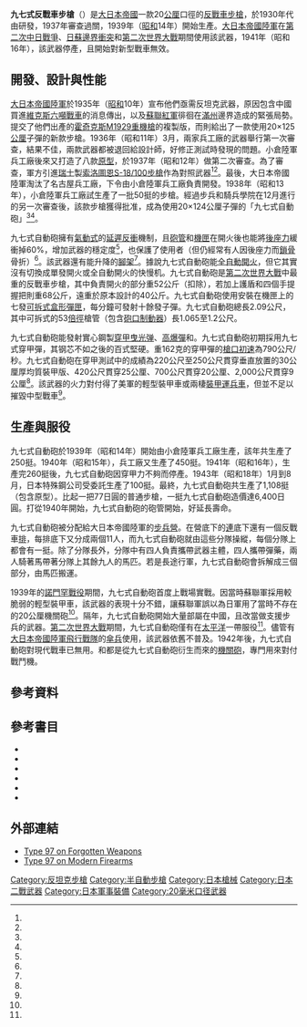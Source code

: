 {{noteTA
|G1=軍事
|G2=長度單位
|G3=Firearms
|1=zh-hans:坦克;zh-hk:坦克;zh-tw:戰車;
|2=zh-hans:主战坦克;zh-hk:主戰坦克;zh-tw:主力戰車;
}}
{{Infobox Weapon
|name            = 九七式自動砲
|image           = File:AT rifle Type 97 1.JPG
|image_size      = 300px
|caption         = 
|origin          = {{JPN-EMP}}
|type            = [[反戰車步槍|反戰車步槍]]
<!-- Type selection -->
|is_ranged       = yes
<!-- Service history -->
|service         = 1937年至1945年
|used_by         = {{Army|Empire of Japan}}
|wars            = [[中國抗日戰爭|第二次中日戰爭]]<br />[[蘇日邊界衝突|日蘇邊界衝突]]<br />[[第二次世界大戰|第二次世界大戰]]
<!-- Production history -->
|designer        = {{link-ja|小倉陸軍兵工廠|小倉陸軍造兵廠}}
|design_date     = 1935年
|manufacturer    = 小倉陸軍兵工廠
|unit_cost       = 6,400[[日圓|日圓]]
|production_date = 1937—1941年、1943年
|number          = 1,200把
|variants= 
<!-- General specifications -->
|weight          = 52公斤
|length          = 2.09公尺
|part_length     = 1.065{{sfn|Zaloga|2018|p=70}}至1.2公尺{{sfn|陸軍步兵學校|1940|p=7}}
|crew=
<!-- Ranged weapon specifications --> 
|cartridge       = 20×124[[公厘|公厘]]<ref name="Forgotten Weapons"/><ref name="Small Arms Review"/>
|caliber         = 20公厘
|action          = [[氣動式|氣動式]]
|rate            = 10發以上／分
|velocity        = 790米／秒<br />（[[穿甲彈|穿甲彈]]）
|max_range       = 2,000公尺
|feed            = 7發[[彈匣#可拆式弹匣|可拆式]][[彈匣#盒型彈匣|盒形彈匣]]
|sights= 
}}
'''九七式反戰車步槍'''（{{lang-ja|'''九七式自動砲'''}}）是[[大日本帝國|大日本帝國]]一款20[[公厘|公厘]]口徑的[[反戰車步槍|反戰車步槍]]，於1930年代由{{link-ja|小倉陸軍兵工廠|小倉陸軍造兵廠}}研發，1937年審查過關，1939年（[[昭和|昭和]]14年）開始生產。[[大日本帝國陸軍|大日本帝國陸軍]]在[[中國抗日戰爭|第二次中日戰爭]]、[[蘇日邊界衝突|日蘇邊界衝突]]和[[第二次世界大戰|第二次世界大戰]]期間使用該武器，1941年（昭和16年），該武器停產，且開始對新型戰車無效。

== 開發、設計與性能 ==

[[大日本帝國陸軍|大日本帝國陸軍]]於1935年（[[昭和|昭和]]10年）宣布他們亟需反坦克武器，原因包含中國買進[[維克斯六噸戰車|維克斯六噸戰車]]的消息傳出{{sfn|Zaloga|2018|p=29}}，以及[[蘇聯紅軍|蘇聯紅軍]]徘徊在[[滿州|滿州]]邊界造成的緊張局勢{{sfn|Ness|2015|p=92}}。{{link-en|名古屋兵工廠|Nagoya Arsenal}}提交了他們出產的{{convert|13.2|mm}}[[霍奇克斯M1929重機槍|霍奇克斯M1929重機槍]]的複製版，而{{link-ja|小倉陸軍兵工廠|小倉陸軍造兵廠}}則給出了一款使用20×125[[公厘|公厘]]子彈的新款步槍{{sfn|Zaloga|2018|p=29}}。1936年（昭和11年）3月，兩家兵工廠的武器舉行第一次審查，結果不佳，兩款武器都被退回給設計師，好修正測試時發現的問題{{sfn|Zaloga|2018|p=29}}。小倉陸軍兵工廠後來又打造了八款[[原型_(工程)|原型]]，於1937年（昭和12年）做第二次審查{{sfn|Zaloga|2018|p=29}}。為了審查，軍方引進[[瑞士|瑞士]]製[[索洛圖恩S-18/100步槍|索洛圖恩S-18/100步槍]]作為對照武器<ref name="防衛省防衛研究所"/><ref name="防衛省防衛研究所2"/>。最後，大日本帝國陸軍淘汰了名古屋兵工廠，下令由小倉陸軍兵工廠負責開發{{sfn|Zaloga|2018|p=29}}。1938年（昭和13年），小倉陸軍兵工廠試生產了一批50挺的步槍{{sfn|Zaloga|2018|p=29}}。經過步兵和騎兵學院在12月進行的另一次審查後，該款步槍獲得批准，成為使用20×124公厘子彈的「九七式自動砲」<ref name="Forgotten Weapons"/><ref name="Small Arms Review"/>{{sfn|Zaloga|2018|p=29}}。

九七式自動砲擁有[[氣動式_(槍械)|氣動式]]的[[反沖作用_(槍械)#延遲或減緩反沖作用|延遲反衝]]機制，且[[槍管|砲管]]和[[机匣|機匣]]在開火後也能將[[後座力|後座力]]緩衝掉60%，增加武器的穩定度{{sfn|Williams|2000|p=220}}<ref name="WarOnline.org"/>，也保護了使用者（但仍經常有人因後座力而[[鎖骨|鎖骨]]骨折）<ref name="WarOnline.org"/>。該武器還有能升降的[[兩腳架|腳架]]<ref name="WarOnline.org"/>。據說九七式自動砲能[[自動火器|全自動開火]]{{sfn|Zaloga|2018|p=29}}{{sfn|US War Department|1944|p=216}}，但它其實沒有切換成單發開火或全自動開火的快慢机{{sfn|Williams|2000|p=220}}。九七式自動砲是[[第二次世界大戰|第二次世界大戰]]中最重的反戰車步槍，其中負責開火的部分重52公斤（扣除{{link-en|護盾|Gun shield}}），若加上護盾和四個手提握把則重68公斤，遠重於原本設計的40公斤。九七式自動砲使用安裝在機匣上的七發[[彈匣#可拆式弹匣|可拆式]][[彈匣#盒型彈匣|盒形彈匣]]{{sfn|Zaloga|2018|p=29}}，每分鐘可發射十餘發子彈{{sfn|US War Department|1944|p=216}}。九七式自動砲總長2.09公尺，其中可拆式的53[[倍徑|倍徑]]槍管（包含[[砲口制動器|砲口制動器]]）長1.065{{sfn|Zaloga|2018|p=70}}至1.2公尺{{sfn|陸軍步兵學校|1940|p=7}}。

九七式自動砲能發射實心鋼製[[穿甲彈|穿甲]][[曳光弹|曳光弹]]、[[炮彈#高爆彈（HE）|高爆彈]]和{{link-en|高爆燃燒彈|High-explosive incendiary}}{{sfn|Zaloga|2018|p=31}}。九七式自動砲初期採用九七式穿甲彈，其钢芯不如之後的百式堅硬{{sfn|Ness|2015|p=93}}。重162克的穿甲彈的[[槍口初速|槍口初速]]為790公尺/秒{{sfn|Williams|2000|p=226}}。九七式自動砲在穿甲測試中的成績為220公尺至250公尺貫穿垂直放置的30公厘厚均質裝甲版、420公尺貫穿25公厘、700公尺貫穿20公厘、2,000公尺貫穿9公厘{{sfn|Ness|2015|p=94}}<ref name="防衛省防衛研究所3"/>。該武器的火力對付得了美軍的輕型裝甲車或兩棲[[装甲输送车|裝甲運兵車]]，但並不足以摧毀中型戰車<ref name="WarOnline.org"/>。

== 生產與服役 ==

九七式自動砲於1939年（昭和14年）開始由小倉陸軍兵工廠生產，該年共生產了250挺{{sfn|佐山 二郎|2011|p=127}}。1940年（昭和15年），兵工廠又生產了450挺{{sfn|佐山 二郎|2011|p=127}}。1941年（昭和16年），生產完260挺後，九七式自動砲因穿甲力不夠而停產{{sfn|佐山 二郎|2011|p=127}}。1943年（昭和18年）1月到8月，日本特殊鋼公司受委託生產了100挺{{sfn|佐山 二郎|2011|p=127}}。最終，九七式自動砲共生產了1,108挺（包含原型）{{sfn|Zaloga|2018|p=30-31}}。比起一把77日圓的普通步槍，一挺九七式自動砲造價達6,400日圓{{sfn|Zaloga|2018|p=30-31}}。打從1940年開始，九七式自動砲的砲管開始{{link-en|鍍鉻|Chrome plating}}，好延長壽命{{sfn|Ness|2015|p=92}}。

九七式自動砲被分配給大日本帝國陸軍的[[步兵|步兵]][[營|營]]{{sfn|Zaloga|2018|p=66}}。在營底下的[[連|連]]底下還有一個反戰車[[排|排]]，每排底下又分成兩個11人{{link-en|分隊|Section (military unit)}}，而九七式自動砲就由這些分隊操縱，每個分隊上都會有一挺{{sfn|Zaloga|2018|p=66}}。除了分隊長外，分隊中有四人負責攜帶武器主體，四人攜帶彈藥，兩人騎著馬帶著分隊上其餘九人的馬匹{{sfn|Zaloga|2018|p=66}}。若是長途行軍，九七式自動砲會拆解成三個部分，由馬匹搬運{{sfn|Zaloga|2018|p=66}}。

1939年的[[諾門罕戰役|諾門罕戰役]]期間，九七式自動砲首度上戰場實戰。因當時蘇聯軍採用較脆弱的輕型裝甲車，該武器的表現十分不錯，讓蘇聯軍誤以為日軍用了當時不存在的20公厘機關砲{{sfn|Zaloga|2018|p=66}}<ref name="RGVA"/>。隔年，九七式自動砲開始大量部屬在中國，且改當做支援步兵的武器{{sfn|Zaloga|2018|p=66}}。[[第二次世界大戰|第二次世界大戰]]期間，九七式自動砲僅有在[[太平洋|太平洋]]一帶服役<ref name="WarOnline.org"/>。儘管有[[陸軍飛行戰隊_(日本陸軍)|大日本帝國陸軍飛行戰隊]]{{link-ja|第一挺進集團|第1挺進集団}}的[[傘兵|傘兵]]使用，該武器依舊不普及{{sfn|Zaloga|2018|p=66}}。1942年後，九七式自動砲對現代戰車已無用{{sfn|Zaloga|2018|p=66}}。{{link-ja|試製20毫米旋回機關砲|試製二十粍旋回機関砲}}和{{link-en|試製20毫米固定機關砲|試製二十粍固定機関砲}}都是從九七式自動砲衍生而來的[[機砲|機關砲]]，專門用來對付戰鬥機{{sfn|Williams|2000|p=220}}。

== 參考資料 ==
{{Reflist|30em|refs=

<!--首段-->

<ref name="Forgotten Weapons">{{cite web|last=Bailey|first=Christopher|url=https://www.forgottenweapons.com/anti-tank-riflescannon/japanese-type-97/|title=Japanese Type 97 九七式自動砲: The Japanese Type 97 20mm Anti-tank Rifle|work=Forgotten Weapons|accessdate=2018-09-29|archive-url=https://web.archive.org/web/20180307035822/http://www.forgottenweapons.com/anti-tank-riflescannon/japanese-type-97/|archive-date=2018-03-07|dead-url=no|language=en}}</ref>

<ref name="Small Arms Review">{{cite web|last=Murphy|first=Thomas|url=http://www.smallarmsreview.com/display.article.cfm?idarticles=432|title=JAPANESE WORLD WAR TWO KAWAMURA TYPE 97 20MM ANTI-TANK RIFLE|work=Small Arms Review|date=2012-02-24|accessdate=2018-09-30|language=en|archive-date=2019-05-12|archive-url=https://web.archive.org/web/20190512132815/http://www.smallarmsreview.com/display.article.cfm?idarticles=432|dead-url=no}}</ref>

<!--開發、設計與性能-->

<ref name="防衛省防衛研究所">{{cite web|url=https://www.jacar.archives.go.jp/aj/meta/listPhoto?NO=&DB_ID=&ID=%24_ID&LANG=default&image_num=&IS_STYLE=default&TYPE=JPEG&DL_TYPE=pdf&REFCODE=C01006768200&CN=1|title=兵器局銃砲課「兵器調弁の件」アジア歴史資料センター Ref.C01006768200|work=防衛省防衛研究所|accessdate=2018-09-28|language=ja|archive-date=2019-02-21|archive-url=https://web.archive.org/web/20190221114846/https://www.jacar.archives.go.jp/aj/meta/listPhoto?NO=&DB_ID=&ID=%24_ID&LANG=default&image_num=&IS_STYLE=default&TYPE=JPEG&DL_TYPE=pdf&REFCODE=C01006768200&CN=1|dead-url=no}}</ref>

<ref name="防衛省防衛研究所2">{{cite web|url=https://www.jacar.archives.go.jp/aj/meta/listPhoto?NO=&DB_ID=&ID=%24_ID&LANG=default&image_num=&IS_STYLE=default&TYPE=JPEG&DL_TYPE=pdf&REFCODE=C01006866000&CN=1|title=陸軍技術本部長久村種樹「ゾロターン社製20粍自動砲下付の件」アジア歴史資料センター Ref.C01006866000|work=防衛省防衛研究所|accessdate=2018-09-28|language=ja|archive-date=2019-02-21|archive-url=https://web.archive.org/web/20190221114846/https://www.jacar.archives.go.jp/aj/meta/listPhoto?NO=&DB_ID=&ID=%24_ID&LANG=default&image_num=&IS_STYLE=default&TYPE=JPEG&DL_TYPE=pdf&REFCODE=C01006866000&CN=1|dead-url=no}}</ref>

<ref name="WarOnline.org">{{cite web|url=http://www.waronline.org/write/antitank_rifles/part_4.html|title=История противотанкового ружья. Часть 4|work=WarOnline.org|accessdate=2018-09-30|language=ru|archive-url=https://web.archive.org/web/20160305054905/http://www.waronline.org/write/antitank_rifles/part_4.html|archive-date=2016-03-05|dead-url=yes}}</ref>

<!--生產與服役-->

<ref name="防衛省防衛研究所3">{{cite web|url=https://www.jacar.archives.go.jp/aj/meta/listPhoto?NO=&DB_ID=&ID=%24_ID&LANG=default&image_num=&IS_STYLE=default&TYPE=JPEG&DL_TYPE=pdf&REFCODE=C01001742600&CN=1|title=陸軍技術本部長久村種樹「九七式自動砲弾薬仮制式制定の件」アジア歴史資料センター Ref.C01001742600|work=防衛省防衛研究所|accessdate=2018-09-29|language=ja|archive-date=2018-09-29|archive-url=https://web.archive.org/web/20180929135247/https://www.jacar.archives.go.jp/aj/meta/listPhoto?NO=&DB_ID=&ID=%24_ID&LANG=default&image_num=&IS_STYLE=default&TYPE=JPEG&DL_TYPE=pdf&REFCODE=C01001742600&CN=1|dead-url=no}}</ref>

<ref name="RGVA">{{cite web|title=フォンドNo.32113（ハルハ河戦闘活動資料集）管理簿No.1 ファイルNo.6 リスト5～10|work=ロシア國立軍事文書館 (RGVA)|language=ja}}</ref>

}}

== 參考書目 ==
*{{cite book|last=陸軍步兵學校|url=http://dl.ndl.go.jp/info:ndljp/pid/1034594?tocOpened=1|title=九七式自動砲取扱上ノ参考|work=國立國會圖書館|date=1940|accessdate=2018-09-29|language=ja|ref=harv|archive-date=2018-09-30|archive-url=https://web.archive.org/web/20180930115858/http://dl.ndl.go.jp/info:ndljp/pid/1034594?tocOpened=1|dead-url=no}}
*{{cite book|last1=Zaloga|first1=Steven J.|title=The Anti-Tank Rifle|date=2018|publisher=Osprey Publishing|location=Oxford, UK|isbn=978-1-4728-1722-8|ref=harv|language=en}}
*{{cite book|last1=Ness|first1=Leland|title=Rikkugun: Guide to Japanese Ground Forces 1937–1945|date=2015|publisher=Helion|location=Solihull, UK|isbn=978-1-909982-75-8|volume=2: Weapons of the Imperial Japanese Army & Navy Ground Forces|ref=harv|language=en}}
*{{cite book|last1=Williams|first1=Anthony G.|title=Rapid Fire: The Development of Automatic Cannon, Heavy Machine Guns and Their Ammunition for Armies, Navies and Air Forces|date=2000|publisher=Airlife|location=Shrewsbury, UK|isbn=1-84037-122-6|ref=harv|language=en}}
*{{cite book|last=US War Department|title=Handbook on Japanese Military Forces TM-E 30-480 [Chapter 9]|date=1944|publisher=US War Department|url=http://www.ibiblio.org/hyperwar/Japan/IJA/HB/HB-9.html|accessdate=2018-01-27|ref=harv|language=en|archive-date=2019-01-02|archive-url=https://web.archive.org/web/20190102013343/http://www.ibiblio.org/hyperwar/Japan/IJA/HB/HB-9.html|dead-url=no}}
*{{cite book|last1=佐山 二郎|title=日本陸軍の火砲 歩兵砲 対戦車砲 他―日本の陸戦兵器徹底研究|date=2011|publisher=光人社NF文庫|location=日本|isbn=978-4-769826-97-2|language=ja|ref=harv}}

== 外部連結 ==
* [http://www.forgottenweapons.com/anti-tank-riflescannon/japanese-type-97/ Type 97 on Forgotten Weapons]{{Wayback|url=http://www.forgottenweapons.com/anti-tank-riflescannon/japanese-type-97/ |date=20180930164436 }}
* [http://world.guns.ru/atr/jap/type-97-e.html Type 97 on Modern Firearms]{{Wayback|url=http://world.guns.ru/atr/jap/type-97-e.html |date=20160902064639 }}

{{第二次世界大戰日本步兵火器}}
{{反坦克步槍}}

[[Category:反坦克步槍|Category:反坦克步槍]]
[[Category:半自動步槍|Category:半自動步槍]]
[[Category:日本槍械|Category:日本槍械]]
[[Category:日本二戰武器|Category:日本二戰武器]]
[[Category:日本軍事裝備|Category:日本軍事裝備]]
[[Category:20毫米口径武器|Category:20毫米口径武器]]